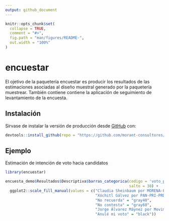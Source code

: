 ```yaml
---
output: github_document
---
```


<!-- README.md is generated from README.Rmd. Please edit that file -->

```r
knitr::opts_chunk$set(
  collapse = TRUE,
  comment = "#>",
  fig.path = "man/figures/README-",
  out.width = "100%"
)
```

# encuestar

<!-- badges: start -->
<!-- badges: end -->

El ojetivo de la paquetería encuestar es producir los resultados de las estimaciones asociadas al diseño muestral generado por la paquetería muestrear. También contiene contiene la aplicación de seguimiento de levantamiento de la encuesta.

## Instalación

Sírvase de instalar la versión de producción desde [GitHub](https://github.com/) con:

``` r
devtools::install_github(repo = "https://github.com/morant-consultores/encuestar.git", ref = "master")
```

## Ejemplo

Estimación de intención de voto hacia candidatos
```r
library(encuestar)

encuesta_demo$Resultados$Descriptiva$barras_categorica(codigo = 'voto_pr_24',
                                                       salto = 30) +
  ggplot2::scale_fill_manual(values = c("Claudia Sheinbaum por MORENA-PT-Partido Verde" = "#A6032F",
                                        "Xóchitl Gálvez por PAN-PRI-PRD" = "#0339a6",
                                        "No recuerda" = "gray40",
                                        "No contesta" = "gray60",
                                        "Jorge Álvarez Máynez por Movimiento Ciudadano" = "#F27405",
                                        "Anulé mi voto" = "black"))

```
